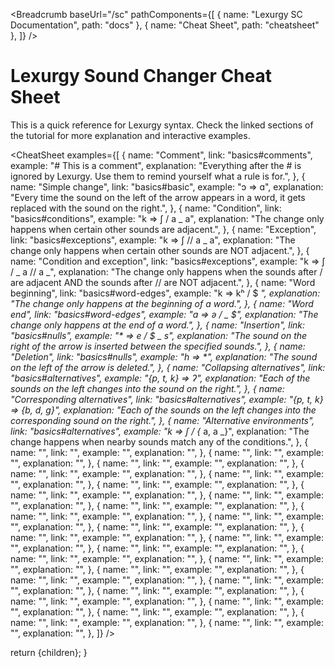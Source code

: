 
<Breadcrumb
  baseUrl="/sc"
  pathComponents={[
    { name: "Lexurgy SC Documentation", path: "docs" },
    { name: "Cheat Sheet", path: "cheatsheet" },
  ]}
/>

# Lexurgy Sound Changer Cheat Sheet

This is a quick reference for Lexurgy syntax. Check the linked sections of the tutorial for more explanation and interactive examples.

<CheatSheet
  examples={[
    {
      name: "Comment",
      link: "basics#comments",
      example: "# This is a comment",
      explanation:
        "Everything after the # is ignored by Lexurgy. Use them to remind yourself what a rule is for.",
    },
    {
      name: "Simple change",
      link: "basics#basic",
      example: "ɔ => ɑ",
      explanation:
        "Every time the sound on the left of the arrow appears in a word, it gets replaced with the sound on the right.",
    },
    {
      name: "Condition",
      link: "basics#conditions",
      example: "k => ʃ / a _ a",
      explanation:
        "The change only happens when certain other sounds are adjacent.",
    },
    {
      name: "Exception",
      link: "basics#exceptions",
      example: "k => ʃ // a _ a",
      explanation:
        "The change only happens when certain other sounds are NOT adjacent.",
    },
    {
      name: "Condition and exception",
      link: "basics#exceptions",
      example: "k => ʃ / _ a // a _",
      explanation:
        "The change only happens when the sounds after / are adjacent AND the sounds after // are NOT adjacent.",
    },
    {
      name: "Word beginning",
      link: "basics#word-edges",
      example: "k => kʰ / $ _",
      explanation: "The change only happens at the beginning of a word.",
    },
    {
      name: "Word end",
      link: "basics#word-edges",
      example: "a => ə / _ $",
      explanation: "The change only happens at the end of a word.",
    },
    {
      name: "Insertion",
      link: "basics#nulls",
      example: "* => e / $ _ s",
      explanation:
        "The sound on the right of the arrow is inserted between the specified sounds.",
    },
    {
      name: "Deletion",
      link: "basics#nulls",
      example: "h => *",
      explanation: "The sound on the left of the arrow is deleted.",
    },
    {
      name: "Collapsing alternatives",
      link: "basics#alternatives",
      example: "{p, t, k} => ʔ",
      explanation:
        "Each of the sounds on the left changes into the sound on the right.",
    },
    {
      name: "Corresponding alternatives",
      link: "basics#alternatives",
      example: "{p, t, k} => {b, d, ɡ}",
      explanation:
        "Each of the sounds on the left changes into the corresponding sound on the right.",
    },
    {
      name: "Alternative environments",
      link: "basics#alternatives",
      example: "k => ʃ / {_ a, a _}",
      explanation:
        "The change happens when nearby sounds match any of the conditions.",
    },
    {
      name: "",
      link: "",
      example: "",
      explanation: "",
    },
    {
      name: "",
      link: "",
      example: "",
      explanation: "",
    },
    {
      name: "",
      link: "",
      example: "",
      explanation: "",
    },
    {
      name: "",
      link: "",
      example: "",
      explanation: "",
    },
    {
      name: "",
      link: "",
      example: "",
      explanation: "",
    },
    {
      name: "",
      link: "",
      example: "",
      explanation: "",
    },
    {
      name: "",
      link: "",
      example: "",
      explanation: "",
    },
    {
      name: "",
      link: "",
      example: "",
      explanation: "",
    },
    {
      name: "",
      link: "",
      example: "",
      explanation: "",
    },
    {
      name: "",
      link: "",
      example: "",
      explanation: "",
    },
    {
      name: "",
      link: "",
      example: "",
      explanation: "",
    },
    {
      name: "",
      link: "",
      example: "",
      explanation: "",
    },
    {
      name: "",
      link: "",
      example: "",
      explanation: "",
    },
    {
      name: "",
      link: "",
      example: "",
      explanation: "",
    },
    {
      name: "",
      link: "",
      example: "",
      explanation: "",
    },
    {
      name: "",
      link: "",
      example: "",
      explanation: "",
    },
    {
      name: "",
      link: "",
      example: "",
      explanation: "",
    },
    {
      name: "",
      link: "",
      example: "",
      explanation: "",
    },
    {
      name: "",
      link: "",
      example: "",
      explanation: "",
    },
    {
      name: "",
      link: "",
      example: "",
      explanation: "",
    },
    {
      name: "",
      link: "",
      example: "",
      explanation: "",
    },
    {
      name: "",
      link: "",
      example: "",
      explanation: "",
    },
    {
      name: "",
      link: "",
      example: "",
      explanation: "",
    },
    {
      name: "",
      link: "",
      example: "",
      explanation: "",
    },
    {
      name: "",
      link: "",
      example: "",
      explanation: "",
    },
    {
      name: "",
      link: "",
      example: "",
      explanation: "",
    },
  ]}
/>

  return <MdxLayout>{children}</MdxLayout>;
}
